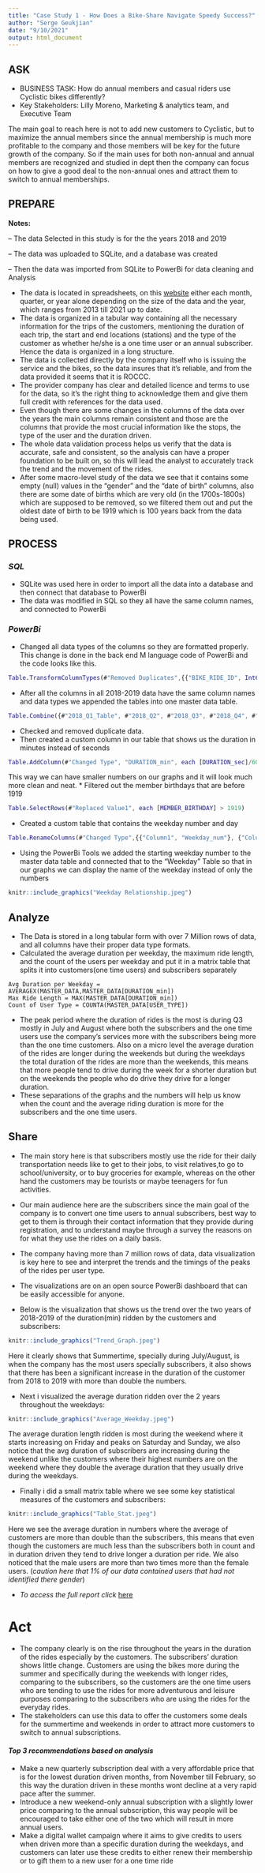 ```yaml
---
title: "Case Study 1 - How Does a Bike-Share Navigate Speedy Success?"
author: "Serge Geukjian"
date: "9/10/2021"
output: html_document
---
```


## **ASK**

* BUSINESS TASK: How do annual members and casual riders use Cyclistic bikes differently?
* Key Stakeholders: Lilly Moreno, Marketing & analytics team, and Executive Team

The main goal to reach here is not to add new customers to Cyclistic, but to maximize the annual members since the annual membership is much more profitable to the company and those members will be key for the future growth of the company. So if the main uses for both non-annual and annual members are recognized and studied in dept then the company can focus on how to give a good deal to the non-annual ones and attract them to switch to annual memberships.

## **PREPARE**
**Notes:**

-- The data Selected in this study is for the the years 2018 and 2019

-- The data was uploaded to SQLite, and a database was created

-- Then the data was imported from SQLite to PowerBi for data cleaning and Analysis



* The data is located in spreadsheets, on this [website](https://divvy-tripdata.s3.amazonaws.com/index.html) either each month, quarter, or year alone depending on the size of the data and the year, which ranges from 2013 till 2021 up to date.
* The data is organized in a tabular way containing all the necessary information for the trips of the customers, mentioning the duration of each trip, the start and end locations (stations) and the type of the customer as whether he/she is a one time user or an annual subscriber. Hence the data is organized in a long structure.
* The data is collected directly by the company itself who is issuing the service and the bikes, so the data insures that it's reliable, and from the data provided it seems that it is ROCCC.
* The provider company has clear and detailed licence and terms to use for the data, so it's the right thing to acknowledge them and give them full credit with references for the data used.
* Even though there are some changes in the columns of the data over the years the main columns remain consistent and those are the columns that provide the most crucial information like the stops, the type of the user and the duration driven.
* The whole data validation process helps us verify that the data is accurate, safe and consistent, so the analysis can have a proper foundation to be built on, so this will lead the analyst to accurately track the trend and the movement of the rides.
* After some macro-level study of the data we see that it contains some empty (null) values in the "gender" and the "date of birth" columns, also there are some date of births which are very old (in the 1700s-1800s) which are supposed to be removed, so we filtered them out and put the oldest date of birth to be 1919 which is 100 years back from the data being used.



## **PROCESS**

### *SQL*
* SQLite was used here in order to import all the data into a database and then connect that database to PowerBi
* The data was modified in SQL so they all have the same column names, and connected to PowerBi 

### *PowerBi*
* Changed all data types of the columns so they are formatted properly. This change is done in the back end M language code of PowerBi and the code looks like this.  
```m
Table.TransformColumnTypes(#"Removed Duplicates",{{"BIKE_RIDE_ID", Int64.Type}, {"START_DATE", type datetime}, {"END_DATE", type datetime}, {"BIKE_TYPE_ID", Int64.Type}, {"DURATION_sec", Int64.Type}, {"START_STATION_ID", Int64.Type}, {"START_STATION_NAME", type text}, {"END_STATION_ID", Int64.Type}, {"END_STATION_NAME", type text}, {"USER_TYPE", type text}, {"GENDER", type text}, {"MEMBER_BIRTHDAY", Int64.Type}})
```
* After all the columns in all 2018-2019 data have the same column names and data types we appended the tables into one master data table.
```m
Table.Combine({#"2018_Q1_Table", #"2018_Q2", #"2018_Q3", #"2018_Q4", #"2019_Q1", #"2019_Q2", #"2019_Q3", #"2019_Q4"})
```
* Checked and removed duplicate data.
* Then created a custom column in our table that shows us the duration in minutes instead of seconds
```m
Table.AddColumn(#"Changed Type", "DURATION_min", each [DURATION_sec]/60)
```
This way we can have smaller numbers on our graphs and it will look much more clean and neat.
* Filtered out the member birthdays that are before 1919
```m
Table.SelectRows(#"Replaced Value1", each [MEMBER_BIRTHDAY] > 1919)
```
* Created a custom table that contains the weekday number and day
```m
Table.RenameColumns(#"Changed Type",{{"Column1", "Weekday_num"}, {"Column2", "Weekday"}})
```
* Using the PowerBi Tools we added the starting weekday number to the master data table and connected that to the "Weekday" Table so that in our graphs we can display the name of the weekday instead of only the numbers
```r
knitr::include_graphics("Weekday Relationship.jpeg")
```


## **Analyze**
* The Data is stored in a long tabular form with over 7 Million rows of data, and all columns have their proper data type formats.
* Calculated the average duration per weekday, the maximum ride length, and the count of the users per weekday and put it in a matrix table that splits it into customers(one time users) and subscribers separately
```DAX
Avg Duration per Weekday = AVERAGEX(MASTER_DATA,MASTER_DATA[DURATION_min])
Max Ride Length = MAX(MASTER_DATA[DURATION_min])
Count of User Type = COUNTA(MASTER_DATA[USER_TYPE])
```
* The peak period where the duration of rides is the most is during Q3 mostly in July and August where both the subscribers and the one time users use the company's services more with the subscribers being more than the one time customers. Also on a micro level the average duration of the rides are longer during the weekends but during the weekdays the total duration of the rides are more than the weekends, this means that more people tend to drive during the week for a shorter duration but on the weekends the people who do drive they drive for a longer duration.
* These separations of the graphs and the numbers will help us know when the count and the average riding duration is more for the subscribers and the one time users.


## **Share**
* The main story here is that subscribers mostly use the ride for their daily transportation needs like to get to their jobs, to visit relatives,to go to school/university, or to buy groceries for example, whereas on the other hand the customers may be tourists or maybe teenagers for fun activities.
* Our main audience here are the subscribers since the main goal of the company is to convert one time users to annual subscribers, best way to get to them is through their contact information that they provide during registration, and to understand maybe through a survey the reasons on for what they use the rides on a daily basis.
* The company having more than 7 million rows of data, data visualization is key here to see and interpret the trends and the timings of the peaks of the rides per user type.
* The visualizations are on an open source PowerBi dashboard that can be easily accessible for anyone.

* Below is the visualization that shows us the trend over the two years of 2018-2019 of the duration(min) ridden by the customers and subscribers:
```r
knitr::include_graphics("Trend_Graph.jpeg")
```
Here it clearly shows that Summertime, specially during July/August, is when the company has the most users specially subscribers, it also shows that there has been a significant increase in the duration of the customer from 2018 to 2019 with more than double the numbers.


* Next i visualized the average duration ridden over the 2 years throughout the weekdays:
```r
knitr::include_graphics("Average_Weekday.jpeg")
```
The average duration length ridden is most during the weekend where it starts increasing on Friday and peaks on Saturday and Sunday, we also notice that the avg duration of subscribers are increasing during the weekend unlike the customers where their highest numbers are on the weekend where they double the average duration that they usually drive during the weekdays.


* Finally i did a small matrix table where we see some key statistical measures of the customers and subscribers:
```r
knitr::include_graphics("Table_Stat.jpeg")
```
Here we see the average duration in numbers where the average of customers are more than double than the subscribers, this means that even though the customers are much less than the subscribers both in count and in duration driven they tend to drive longer a duration per ride.
We also noticed that the male users are more than two times more than the female users. (*caution here that 1% of our data contained users that had not identified there gender*)


* *To access the full report click* [here](https://app.powerbi.com/reportEmbed?reportId=82cf0f2c-60eb-4bcb-aa00-63821cd158f8&autoAuth=true&ctid=cf6e953b-849e-42cd-88eb-9ad972feef29&config=eyJjbHVzdGVyVXJsIjoiaHR0cHM6Ly93YWJpLWV1cm9wZS1ub3J0aC1iLXJlZGlyZWN0LmFuYWx5c2lzLndpbmRvd3MubmV0LyJ9)


# **Act**
* The company clearly is on the rise throughout the years in the duration of the rides especially by the customers. The subscribers' duration shows little change. Customers are using the bikes more during the summer and specifically during the weekends with longer rides, comparing to the subscribers, so the customers are the one time users who are tending to use the rides for more adventurous and leisure purposes comparing to the subscribers who are using the rides for the everyday rides.
* The stakeholders can use this data to offer the customers some deals for the summertime and weekends in order to attract more customers to switch to annual subscriptions.

#### *Top 3 recommendations based on analysis*
* Make a new quarterly subscription deal with a very affordable price that is for the lowest duration driven months, from November till February, so this way the duration driven in these months wont decline at a very rapid pace after the summer.
* Introduce a new weekend-only annual subscription with a slightly lower price comparing to the annual subscription, this way people will be encouraged to take either one of the two which will result in more annual users.
* Make a digital wallet campaign where it aims to give credits to users when driven more than a specific duration during the weekdays, and customers can later use these credits to either renew their membership or to gift them to a new user for a one time ride
